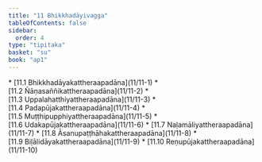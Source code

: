 ```yaml
---
title: "11 Bhikkhadāyivagga"
tableOfContents: false
sidebar:
  order: 4
type: "tipitaka"
basket: "su"
book: "ap1"
---
```



<DynamicBreadcrumb />



<TableOfContents book="ap1" section="11">
* [11.1 Bhikkhadāyakattheraapadāna](11/11-1)
* [11.2 Ñāṇasaññikattheraapadāna](11/11-2)
* [11.3 Uppalahatthiyattheraapadāna](11/11-3)
* [11.4 Padapūjakattheraapadāna](11/11-4)
* [11.5 Muṭṭhipupphiyattheraapadāna](11/11-5)
* [11.6 Udakapūjakattheraapadāna](11/11-6)
* [11.7 Naḷamāliyattheraapadāna](11/11-7)
* [11.8 Āsanupaṭṭhāhakattheraapadāna](11/11-8)
* [11.9 Biḷālidāyakattheraapadāna](11/11-9)
* [11.10 Reṇupūjakattheraapadāna](11/11-10)
</TableOfContents>